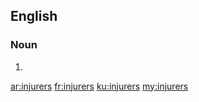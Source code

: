 ==English==

===Noun===
{{head|en}}

# {{plural of|injurer}}

[[ar:injurers]]
[[fr:injurers]]
[[ku:injurers]]
[[my:injurers]]